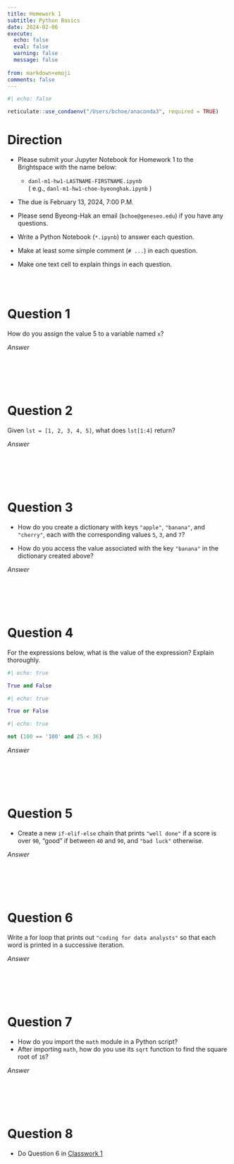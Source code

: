 ```yaml
---
title: Homework 1
subtitle: Python Basics
date: 2024-02-06
execute: 
  echo: false
  eval: false
  warning: false
  message: false
  
from: markdown+emoji
comments: false
---
```


```r
#| echo: false

reticulate::use_condaenv("/Users/bchoe/anaconda3", required = TRUE)
```


# Direction


- Please submit your Jupyter Notebook for Homework 1 to the Brightspace with the name below:

  - `danl-m1-hw1-LASTNAME-FIRSTNAME.ipynb`\
  ( e.g., `danl-m1-hw1-choe-byeonghak.ipynb` )

- The due is February 13, 2024, 7:00 P.M.

- Please send Byeong-Hak an email (`bchoe@geneseo.edu`) if you have any questions.

-   Write a Python Notebook (`*.ipynb`) to answer each question.

-   Make at least some simple comment (`# ...`) in each question.

-   Make one text cell to explain things in each question.


<!-- -   Use your working directory with the subfolder, `data`, so that the relative pathname of CSV files in the subfolder `data` is sufficient to import the CSV files. -->


<br><br>


# Question 1

How do you assign the value 5 to a variable named `x`?

*Answer*
```python

```

<br><br><br>


# Question 2

Given `lst = [1, 2, 3, 4, 5]`, what does `lst[1:4]` return?

*Answer*
```python

```

<br><br><br>

# Question 3

- How do you create a dictionary with keys `"apple"`, `"banana"`, and `"cherry"`, each with the corresponding values `5`, `3`, and `7`?

- How do you access the value associated with the key `"banana"` in the dictionary created above?

*Answer*
```python

```

<br><br><br>

# Question 4

For the expressions below, what is the value of the expression? Explain thoroughly.

```python
#| echo: true

True and False
```


```python
#| echo: true

True or False
```

```python
#| echo: true

not (100 == '100' and 25 < 36)
```


*Answer*
```python

```

<br><br><br>


# Question 5

- Create a new `if-elif-else` chain that prints `"well done"` if a score is over `90`, "good" if between `40` and `90`, and `"bad luck"` otherwise.

*Answer*
```python

```

<br><br><br>


# Question 6

Write a for loop that prints out `"coding for data analysts"` so that each word is printed in a successive iteration.

*Answer*
```python

```


<br><br><br>

# Question 7

- How do you import the `math` module in a Python script?
- After importing `math`, how do you use its `sqrt` function to find the square root of `16`?

*Answer*
```python

```

<br><br><br>


# Question 8

- Do Question 6 in [Classwork 1](https://bcdanl.github.io/module-1/danl-cw/danl-m1-cw-1.html#question-6)


<br><br><br>